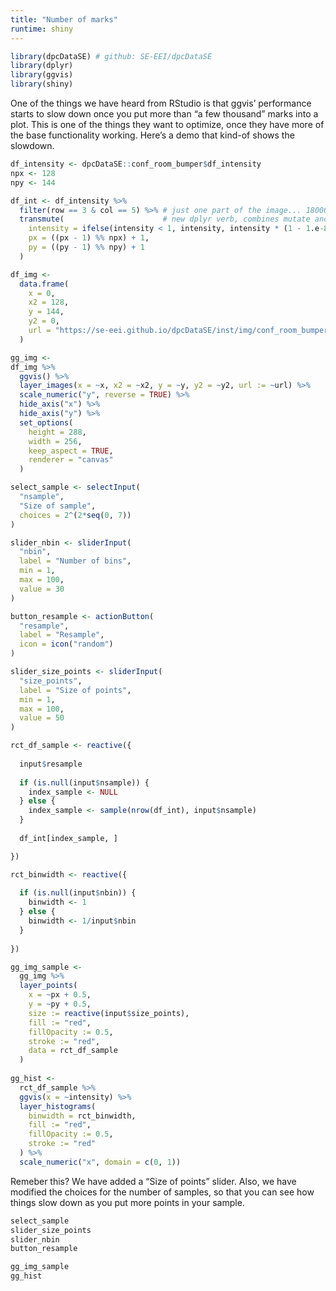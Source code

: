 ```yaml
---
title: "Number of marks"
runtime: shiny
---
```


```r
library(dpcDataSE) # github: SE-EEI/dpcDataSE
library(dplyr)
library(ggvis)
library(shiny)
```

One of the things we have heard from RStudio is that ggvis' performance starts to slow down once you put more than "a few thousand" marks into a plot. This is one of the things they want to optimize, once they have more of the base functionality working. Here's a demo that kind-of shows the slowdown.

```r
df_intensity <- dpcDataSE::conf_room_bumper$df_intensity
npx <- 128
npy <- 144

df_int <- df_intensity %>% 
  filter(row == 3 & col == 5) %>% # just one part of the image... 18000 pixels
  transmute(                      # new dplyr verb, combines mutate and select
    intensity = ifelse(intensity < 1, intensity, intensity * (1 - 1.e-8)),
    px = ((px - 1) %% npx) + 1, 
    py = ((py - 1) %% npy) + 1
  ) 

df_img <- 
  data.frame(
    x = 0, 
    x2 = 128,
    y = 144, 
    y2 = 0,
    url = "https://se-eei.github.io/dpcDataSE/inst/img/conf_room_bumper/img_grey/conf_room-000-003-005.jpg"  
  )

gg_img <-
df_img %>%
  ggvis() %>%
  layer_images(x = ~x, x2 = ~x2, y = ~y, y2 = ~y2, url := ~url) %>%
  scale_numeric("y", reverse = TRUE) %>%
  hide_axis("x") %>%
  hide_axis("y") %>%
  set_options(
    height = 288, 
    width = 256, 
    keep_aspect = TRUE, 
    renderer = "canvas"
  ) 

select_sample <- selectInput(
  "nsample",
  "Size of sample",
  choices = 2^(2*seq(0, 7))
)

slider_nbin <- sliderInput(
  "nbin",
  label = "Number of bins",
  min = 1, 
  max = 100, 
  value = 30
)

button_resample <- actionButton(
  "resample",
  label = "Resample",
  icon = icon("random")
)

slider_size_points <- sliderInput(
  "size_points",
  label = "Size of points",
  min = 1, 
  max = 100, 
  value = 50
)

rct_df_sample <- reactive({
  
  input$resample
  
  if (is.null(input$nsample)) {
    index_sample <- NULL
  } else {
    index_sample <- sample(nrow(df_int), input$nsample)
  }
 
  df_int[index_sample, ]

})

rct_binwidth <- reactive({
  
  if (is.null(input$nbin)) {
    binwidth <- 1
  } else {
    binwidth <- 1/input$nbin
  }
  
})

gg_img_sample <- 
  gg_img %>%
  layer_points(
    x = ~px + 0.5,
    y = ~py + 0.5,
    size := reactive(input$size_points),
    fill := "red", 
    fillOpacity := 0.5,
    stroke := "red", 
    data = rct_df_sample
  )
  
gg_hist <- 
  rct_df_sample %>%
  ggvis(x = ~intensity) %>%
  layer_histograms(
    binwidth = rct_binwidth,
    fill := "red", 
    fillOpacity := 0.5,
    stroke := "red"
  ) %>%
  scale_numeric("x", domain = c(0, 1)) 
```

Remeber this? We have added a "Size of points" slider. Also, we have modified the choices for the number of samples, so that you can see how things slow down as you put more points in your sample.

```r
select_sample
slider_size_points
slider_nbin
button_resample
```

```r
gg_img_sample
gg_hist
```






